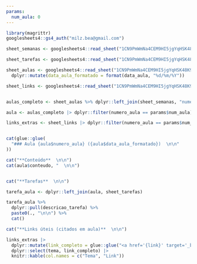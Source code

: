 ```yaml
---
params:
  num_aula: 0
---
```


```r
library(magrittr)
googlesheets4::gs4_auth("milz.bea@gmail.com")

sheet_semanas <- googlesheets4::read_sheet("1CN9PmWmNa4CEM9HI5jgYqHSK48K92n--BZWXglH5NVE", sheet = "semanas")

sheet_tarefas <- googlesheets4::read_sheet("1CN9PmWmNa4CEM9HI5jgYqHSK48K92n--BZWXglH5NVE", sheet = "tarefas")

sheet_aulas <- googlesheets4::read_sheet("1CN9PmWmNa4CEM9HI5jgYqHSK48K92n--BZWXglH5NVE", sheet = "aulas") %>% 
  dplyr::mutate(data_aula_formatado = format(data_aula, "%d/%m/%Y"))

sheet_links <- googlesheets4::read_sheet("1CN9PmWmNa4CEM9HI5jgYqHSK48K92n--BZWXglH5NVE", sheet = "links-extras")


aulas_completo <- sheet_aulas %>% dplyr::left_join(sheet_semanas, "numero_semana")

aula <- aulas_completo |> dplyr::filter(numero_aula == params$num_aula)

links_extras <- sheet_links |> dplyr::filter(numero_aula == params$num_aula)



```


```r


cat(glue::glue(
  "### Aula {aula$numero_aula} ({aula$data_aula_formatado})  \n\n"
))

cat("**Conteúdo**  \n\n")
cat(aula$conteudo, "  \n\n")


cat("**Tarefas**  \n\n")

tarefa_aula <- dplyr::left_join(aula, sheet_tarefas)

tarefa_aula %>%
  dplyr::pull(descricao_tarefa) %>%
  paste0(., "\n\n") %>%
  cat()

cat("**Links úteis (citados em aula)**  \n\n")

links_extras |> 
  dplyr::mutate(link_completo = glue::glue("<a href='{link}' target='_blank'>{nome_link}</a>")) |> 
  dplyr::select(tema, link_completo) |> 
  knitr::kable(col.names = c("Tema", "Link"))
```



